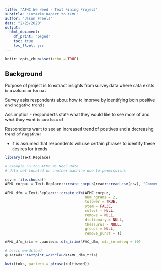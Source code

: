 ```yaml
---
title: "AFMC We Need - Text Mining Project"
subtitle: "Interim Report to AFMC"
author: "Jason Freels"
date: "2/26/2020"
output: 
  html_document:
    df_print: "paged"
    toc: true
    toc_float: yes
---
```


```r
knitr::opts_chunk$set(echo = TRUE)
```

## Background

Purpose of project is to extract insights from survey data where data exists is a columnar format

Survey asks respondents about how to improve by identifying both positive and negative trends

Assumption - respondents state what they would like to see more of and what they want to see less of

Respondents want to see an increased trend of positives and a decreasing trend of negatives

- It is assumed that respondents will use certain phrases to identify these desires for trends

```r
library(Text.Replace)

# Example on the AFMC We Need Data
# data set located on another machine due to permissions

csv = file.choose()
AFMC_corpus = Text.Replace::create_corpus(readr::read_csv(csv), "Comments")
```

```r
AFMC_dfm = Text.Replace:::create_dfm(AFMC_corpus, 
                                     num_ngrams = 2,
                                     tolower = TRUE, 
                                     stem = FALSE, 
                                     select = NULL, 
                                     remove = NULL, 
                                     dictionary = NULL, 
                                     thesaurus = NULL, 
                                     groups = NULL,
                                     remove_punct = T)
```

```r
AFMC_dfm_trim = quanteda::dfm_trim(AFMC_dfm, min_termfreq = 30)

# basic wordcloud
quanteda::textplot_wordcloud(AFMC_dfm_trim)
```

```r
kwic(toks, pattern = phrase(multiword))
```